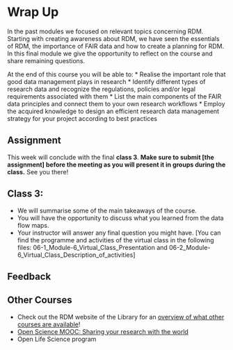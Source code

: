 # Wrap Up {#wrapup}

In the past modules we focused on relevant topics concerning RDM. 
Starting with creating awareness about RDM, we have seen the essentials of RDM, the importance of FAIR data and how to create a planning for RDM. 
In this final module we give the opportunity to reflect on the course and share remaining questions. 

At the end of this course you will be able to: 
* Realise the important role that good data management plays in research
*	Identify different types of research data and recognize the regulations, policies and/or legal requirements associated with them
*	List the main components of the FAIR data principles and connect them to your own research workflows
*	Employ the acquired knowledge to design an efficient research data management strategy for your project according to best practices

## Assignment
This week will conclude with the final **class 3**. **Make sure to submit [the assignment] before the meeting as you will present it in groups during the class.** See you there!


## **Class 3**:
*	We will summarise some of the main takeaways of the course.
*	You will have the opportunity to discuss what you learned from the data flow maps.
* Your instructor will answer any final question you might have.
[You can find the programme and activities of the virtual class in the following files: 06-1_Module-6_Virtual_Class_Presentation and 
06-2_Module-6_Virtual_Class_Description_of_activities]

## Feedback


## Other Courses 

- Check out the RDM website of the Library for an [overview of what other courses are available](https://www.tudelft.nl/en/library/research-data-management/)!
- [Open Science MOOC: Sharing your research with the world](https://www.tudelft.nl/en/library/mooc-open-science-sharing-your-research-with-the-world)
- Open Life Science program



